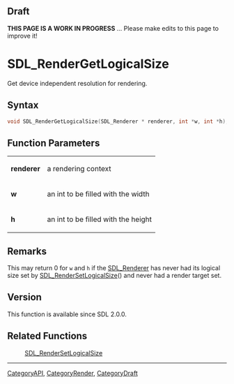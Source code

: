 
== Draft ==

'''THIS PAGE IS A WORK IN PROGRESS''' ... Please make edits to this page to improve it!



<!-- #*^*^*^*^*See https://wiki.libsdl.org/SGFunctions for details on editing this page*^*^*^*^* -->
= SDL_RenderGetLogicalSize =

Get device independent resolution for rendering.

== Syntax ==

<syntaxhighlight lang='c'>
void SDL_RenderGetLogicalSize(SDL_Renderer * renderer, int *w, int *h);
</syntaxhighlight>

== Function Parameters ==

{|
|'''renderer'''
|a rendering context
|-
|'''w'''
|an int to be filled with the width
|-
|'''h'''
|an int to be filled with the height
|}

== Remarks ==

This may return 0 for <code>w</code> and <code>h</code> if the
[[SDL_Renderer]] has never had its logical size set by
[[SDL_RenderSetLogicalSize]]() and never had a render target set.

== Version ==

This function is available since SDL 2.0.0.



== Related Functions ==

:[[SDL_RenderSetLogicalSize]]

----
[[CategoryAPI]], [[CategoryRender]], [[CategoryDraft]]
<!-- #See the Style Guide for instructions on editing the footer. -->


